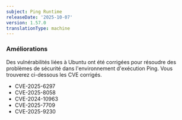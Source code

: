 ```yaml
---
subject: Ping Runtime
releaseDate: '2025-10-07'
version: 1.57.0
translationType: machine
---
```


### Améliorations

Des vulnérabilités liées à Ubuntu ont été corrigées pour résoudre des problèmes de sécurité dans l&apos;environnement d&apos;exécution Ping. Vous trouverez ci-dessous les CVE corrigés.

* CVE-2025-6297
* CVE-2025-8058
* CVE-2024-10963
* CVE-2025-7709
* CVE-2025-9230
